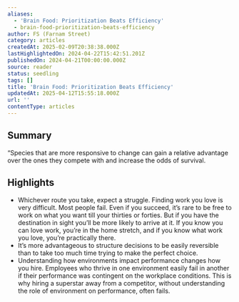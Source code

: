 ```yaml
---
aliases:
  - 'Brain Food: Prioritization Beats Efficiency'
  - brain-food-prioritization-beats-efficiency
author: FS (Farnam Street)
category: articles
createdAt: 2025-02-09T20:38:38.000Z
lastHighlightedOn: 2024-04-22T15:42:51.201Z
publishedOn: 2024-04-21T00:00:00.000Z
source: reader
status: seedling
tags: []
title: 'Brain Food: Prioritization Beats Efficiency'
updatedAt: 2025-04-12T15:55:18.000Z
url: ''
contentType: articles
---
```

## Summary

“Species that are more responsive to change can gain a relative advantage over the ones they compete with and increase the odds of survival.

## Highlights

- Whichever route you take, expect a struggle. Finding work you love is very difficult. Most people fail. Even if you succeed, it’s rare to be free to work on what you want till your thirties or forties. But if you have the destination in sight you’ll be more likely to arrive at it. If you know you can love work, you’re in the home stretch, and if you know what work you love, you’re practically there.
- It’s more advantageous to structure decisions to be easily reversible than to take too much time trying to make the perfect choice.
- Understanding how environments impact performance changes how you hire. Employees who thrive in one environment easily fail in another if their performance was contingent on the workplace conditions. This is why hiring a superstar away from a competitor, without understanding the role of environment on performance, often fails.
